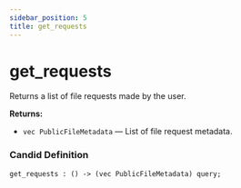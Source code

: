 ```yaml
---
sidebar_position: 5
title: get_requests
---
```

# get_requests

Returns a list of file requests made by the user.

**Returns:**

- `vec PublicFileMetadata` — List of file request metadata.

### Candid Definition

```candid
get_requests : () -> (vec PublicFileMetadata) query;
```
